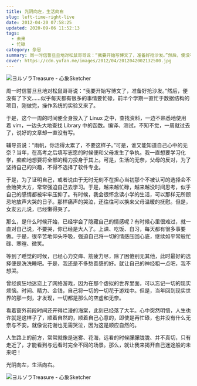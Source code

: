 ```yaml
---
title: 光阴向左，生活向右
slug: left-time-right-live
date: 2012-04-20 07:58:25
updated: 2020-09-06 11:52:13
tags:
  - 未来
  - 忙碌
category: 杂思
summary: 周一时信誓旦旦地对松鼠哥哥说：“我要开始写博文了，准备好抢沙发。”然后，便没有了下文……似乎每天都有很多的事情要忙碌，前半个学期一直忙于数据结构的项目，刚做完，操作系统的实验又来了。
cover: https://cdn.yufan.me/images/2012/04/2012042002132500.jpg
---
```


![ヨルゾラTreasure - 心象Sketcher](https://cdn.yufan.me/images/2012/04/2012042002155800.jpg)

<MusicPlayer netease={874229} />

周一时信誓旦旦地对松鼠哥哥说：“我要开始写博文了，准备好抢沙发。”然后，便没有了下文……似乎每天都有很多的事情要忙碌，前半个学期一直忙于数据结构的项目，刚做完，操作系统的实验又来了。

于是，这个一周的时间便全身投入了 Linux 之中，查找资料，一边不熟悉地使用着 vim，一边头大地查找 Library 中的函数。编译、测试，不知不觉，一周就过去了，说好的文章却一直没有写。

辅导员说：“雨帆，你活得太累了，不要这样子。”可是，谁又能知道自己心中的无奈？当年，在高考之后填写志愿的时候便和父母发生了争执。我一直想要学习化学，痴痴地想要将全部的精力投身于其上。可是，生活的无奈，父母的反对，为了坚持自己的兴趣，不得不选择了软件专业。

于是，为了证明自己，或者说由于无时无刻不在担心当初那个不被认可的选择会不会贻笑大方，常常强迫自己去学习。于是，越来越忙碌，越来越没时间思考，似乎自己的感情都被牢牢压抑了。有时候，我会很怀念读小学的生活，可以那样无所顾忌地放声大哭的日子。那样痛声的哭泣，还往往可以换来父母温暖的抚慰。但是，女友云儿说，已经懒得哭了。

那么，是什么时候开始，已经学会了隐藏自己的情感呢？有时候心里很难过，就一直对自己说，不要哭，你已经是大人了。上课、吃饭、自习，每天都有很多事要做。于是，很辛苦地仰头呼吸，强迫自己将一切的情感压回心底，继续如平常般忙碌、寒暄、微笑。

等到了睡觉的时候，已经心力交瘁、筋疲力尽，除了困倦别无其他，此时最好的选择便是洗洗睡吧。于是，我还是不多愁善感的好。就让自己的神经粗一点吧，我不想哭。

曾经疯狂地迷恋上了网络游戏，因为在那个虚拟的世界里面，可以忘记一切的现实烦恼。时间、精力、金钱，自己将一切的一切花于游戏中。但是，当年回到现实世界的那一刻，才发现，一切都是那么的空虚和无奈。

看着窗外前段时间还开得烂漫的海棠，此刻已经落了大半。心中突然明悟，人生也许就是这样子了，顺着自然的，顺着自己心意的，即使是再忙碌，也并没有什么无奈与不安。就像说花谢也无需哭泣，因为这是顺应自然的。

人生路上的前方，常常就像是迷雾、花海，远看的时候朦朦胧胧、并不真切，只有走近了，才能看到与远看时完全不同的场景。那么，就让我来揭开自己迷途般的未来吧！

光阴向左，生活向右。

![ヨルゾラTreasure - 心象Sketcher](https://cdn.yufan.me/images/2012/04/2012042002155900.jpg)
